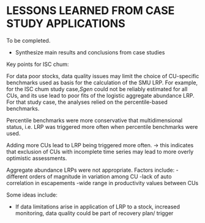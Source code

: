 # LESSONS LEARNED FROM CASE STUDY APPLICATIONS

To be completed.

* Synthesize main results and conclusions from case studies


Key points for ISC chum: 

For data poor stocks, data quality issues may limit the choice of CU-specific benchmarks used as basis for the calculation of the SMU LRP. For example, for the ISC chum study case,$Sgen$ could not be reliably estimated for all CUs, and its use lead to poor fits of the logistic aggregate abundance LRP. For that study case, the analyses relied on the percentile-based benchmarks. 

Percentile benchmarks were more conservative that multidimensional status, i.e. LRP was triggered more often when percentile benchmarks were used. 

Adding more CUs lead to LRP being triggered more often. -> this indicates that exclusion of CUs with incomplete time series may lead to more overly optimistic assessments. 

Aggregate abundance LRPs were not appropriate. Factors include: 
-different orders of magnitude in variation among CU
-lack of auto correlation in escapements
-wide range in productivity values between CUs 


Some ideas include:

- If data limitations arise in application of LRP to a stock, increased monitoring, data quality could be part of recovery plan/ trigger
